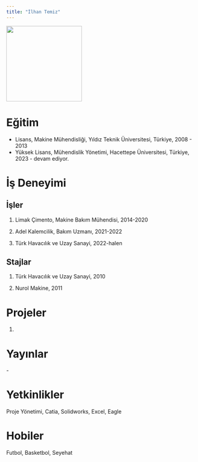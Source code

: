 ```yaml
---
title: "İlhan Temiz"
---
```


![](images/145441-4%20bio-01.jpg){fig-align="center" width="200"}

# Eğitim

-   Lisans, Makine Mühendisliği, Yıldız Teknik Üniversitesi, Türkiye, 2008 - 2013
-   Yüksek Lisans, Mühendislik Yönetimi, Hacettepe Üniversitesi, Türkiye, 2023 - devam ediyor.

# İş Deneyimi

## İşler

1.  Limak Çimento, Makine Bakım Mühendisi, 2014-2020

2.  Adel Kalemcilik, Bakım Uzmanı, 2021-2022

3.  Türk Havacılık ve Uzay Sanayi, 2022-halen

## Stajlar

1.  Türk Havacılık ve Uzay Sanayi, 2010

2.  Nurol Makine, 2011

# Projeler

1.  

# Yayınlar

\-

# Yetkinlikler

Proje Yönetimi, Catia, Solidworks, Excel, Eagle

# **Hobiler**

Futbol, Basketbol, Seyehat
